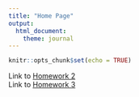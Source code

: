 ```yaml
---
title: "Home Page"
output: 
  html_document:
    theme: journal
---
```


```r
knitr::opts_chunk$set(echo = TRUE)
```

Link to [Homework 2](homework2.html)      
Link to [Homework 3](homework3.html)